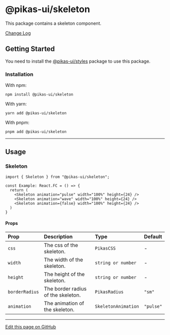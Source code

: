 

<NextSeo title="Skeleton" />

# @pikas-ui/skeleton

This package contains a skeleton component.

<a href="https://github.com/Achaak/pikas/blob/main/packages/ui/skeleton/CHANGELOG.md">
  Change Log
</a>

## Getting Started

You need to install the <a href={stylesLink}>@pikas-ui/styles</a> package to use this package.

### Installation

With npm:

```
npm install @pikas-ui/skeleton
```

With yarn:

```
yarn add @pikas-ui/skeleton
```

With pnpm:

```
pnpm add @pikas-ui/skeleton
```

---

## Usage

### Skeleton

<SkeletonExample />

```tsx
import { Skeleton } from "@pikas-ui/skeleton";

const Example: React.FC = () => {
  return (
    <Skeleton animation="pulse" width="100%" height={24} />
    <Skeleton animation="wave" width="100%" height={24} />
    <Skeleton animation={false} width="100%" height={24} />
  )
}
```

#### Props

| Prop           | Description                        | Type                | Default   |
| :------------- | :--------------------------------- | :------------------ | :-------- |
| `css`          | The css of the skeleton.           | `PikasCSS`          | -         |
| `width`        | The width of the skeleton.         | `string or number`  | -         |
| `height`       | The height of the skeleton.        | `string or number`  | -         |
| `borderRadius` | The border radius of the skeleton. | `PikasRadius`        | `"sm"`    |
| `animation`    | The animation of the skeleton.     | `SkeletonAnimation` | `"pulse"` |

---

[Edit this page on GitHub](https://github.com/Achaak/pikas/blob/main/apps/docs-ui/pages/components/skeleton.mdx)
